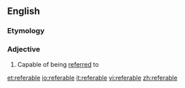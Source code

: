 ==English==

===Etymology===
{{derv|en|refer}} {{suffix||able}}

===Adjective===
{{en-adj}}

# Capable of being [[referred]] to

[[et:referable]]
[[io:referable]]
[[it:referable]]
[[vi:referable]]
[[zh:referable]]